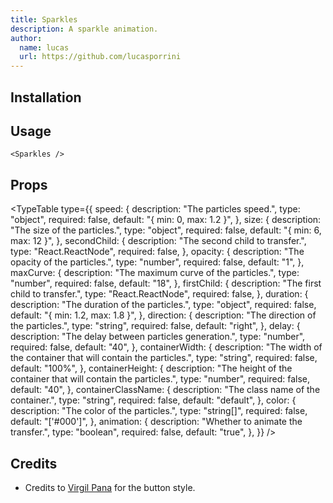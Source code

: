 ```yaml
---
title: Sparkles
description: A sparkle animation.
author:
  name: lucas
  url: https://github.com/lucasporrini
---
```


<ComponentPreview name="sparkles-demo" />

## Installation

<ComponentInstallation name="sparkles" />

## Usage

```tsx
<Sparkles />
```

## Props

<TypeTable
  type={{
    speed: {
      description: "The particles speed.",
      type: "object",
      required: false,
      default: "{ min: 0, max: 1.2 }",
    },
    size: {
      description: "The size of the particles.",
      type: "object",
      required: false,
      default: "{ min: 6, max: 12 }",
    },
    secondChild: {
      description: "The second child to transfer.",
      type: "React.ReactNode",
      required: false,
    },
    opacity: {
      description: "The opacity of the particles.",
      type: "number",
      required: false,
      default: "1",
    },
    maxCurve: {
      description: "The maximum curve of the particles.",
      type: "number",
      required: false,
      default: "18",
    },
    firstChild: {
      description: "The first child to transfer.",
      type: "React.ReactNode",
      required: false,
    },
    duration: {
      description: "The duration of the particles.",
      type: "object",
      required: false,
      default: "{ min: 1.2, max: 1.8 }",
    },
    direction: {
      description: "The direction of the particles.",
      type: "string",
      required: false,
      default: "right",
    },
    delay: {
      description: "The delay between particles generation.",
      type: "number",
      required: false,
      default: "40",
    },
    containerWidth: {
      description:
        "The width of the container that will contain the particles.",
      type: "string",
      required: false,
      default: "100%",
    },
    containerHeight: {
      description:
        "The height of the container that will contain the particles.",
      type: "number",
      required: false,
      default: "40",
    },
    containerClassName: {
      description: "The class name of the container.",
      type: "string",
      required: false,
      default: "default",
    },
    color: {
      description: "The color of the particles.",
      type: "string[]",
      required: false,
      default: "['#000']",
    },
    animation: {
      description: "Whether to animate the transfer.",
      type: "boolean",
      required: false,
      default: "true",
    },
  }}
/>

## Credits

- Credits to [Virgil Pana](https://dribbble.com/virgilpana) for the button style.
